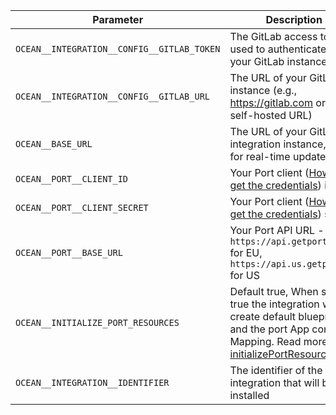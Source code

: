 | Parameter | Description | Example | Required |
| --------- | ----------- | ------- | -------- |
| `OCEAN__INTEGRATION__CONFIG__GITLAB_TOKEN` | The GitLab access token used to authenticate with your GitLab instance | | ✅ |
| `OCEAN__INTEGRATION__CONFIG__GITLAB_URL` | The URL of your GitLab instance (e.g., https://gitlab.com or your self-hosted URL) | | ✅ |
| `OCEAN__BASE_URL` | The URL of your GitLab integration instance, used for real-time updates | | ❌ |
| `OCEAN__PORT__CLIENT_ID` | Your Port client ([How to get the credentials](https://docs.port.io/build-your-software-catalog/custom-integration/api/#find-your-port-credentials)) id | | ✅ |
| `OCEAN__PORT__CLIENT_SECRET` | Your Port client ([How to get the credentials](https://docs.port.io/build-your-software-catalog/custom-integration/api/#find-your-port-credentials)) secret | | ✅ |
| `OCEAN__PORT__BASE_URL` | Your Port API URL - `https://api.getport.io` for EU, `https://api.us.getport.io` for US | | ✅ |
| `OCEAN__INITIALIZE_PORT_RESOURCES` | Default true, When set to true the integration will create default blueprints and the port App config Mapping. Read more about [initializePortResources](https://ocean.getport.io/develop-an-integration/integration-configuration/#initializeportresources---initialize-port-resources) | | ❌ |
| `OCEAN__INTEGRATION__IDENTIFIER` | The identifier of the integration that will be installed | | ❌ |